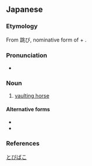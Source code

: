 ==Japanese==
{{ja-kanjitab|と|はこ|k2=ばこ|sort=とびばこ|yomi=k|r=y}}

===Etymology===
From 跳び, nominative form of {{m|ja|跳ぶ|sc=Jpan|tr=tobu||jump}} + {{m|ja|箱|sc=Jpan|tr=hako||box}}.

===Pronunciation===
* {{ja-pron|とびばこ|y=k|acc=0|acc_ref=NHK}}

===Noun===
{{ja-noun|とびばこ}}
# [[vaulting horse]]

====Alternative forms====
* {{l|ja|跳箱}}
* {{l|ja|飛び箱}}

===References===
<references/>

[[Category:ja:Gymnastics|とびばこ]]